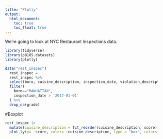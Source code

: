 ```yaml
---
title: "Plotly"
output: 
  html_document:
    toc: true
    toc_float: true
---
```


We're going to look at NYC Restaurant Inspections data.

```r
library(tidyverse)
library(p8105.datasets)
library(plotly)
```

```r
data("rest_inspec")
  rest_inspec = 
  rest_inspec %>%
  select(boro, cuisine_description, inspection_date, violation_description, score, zipcode, grade) %>%
  filter(
    boro=="MANHATTAN",
    inspection_date > '2017-01-01'
  ) %>%
  drop_na(grade)
```

#Boxplot
```r
rest_inspec |>
  mutate(cuisine_description = fct_reorder(cuisine_description, score)) |>
  plot_ly(y= ~score, color= ~cuisine_description, type = "box", colors = "viridis")
```






